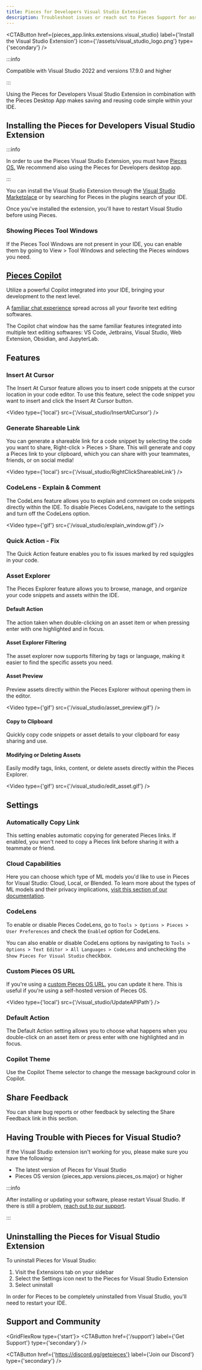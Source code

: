 ```yaml
---
title: Pieces for Developers Visual Studio Extension
description: Troubleshoot issues or reach out to Pieces Support for assistance with the Pieces for Developers Visual Studio Extension.
---
```



<CTAButton
  href={pieces_app.links.extensions.visual_studio}
  label={'Install the Visual Studio Extension'}
  icon={'/assets/visual_studio_logo.png'}
  type={'secondary'}
/>

<MiniSpacer />

:::info

Compatible with Visual Studio 2022 and versions 17.9.0 and higher

:::

<MiniSpacer />

Using the Pieces for Developers Visual Studio Extension in combination with the Pieces Desktop App makes saving and reusing code simple within your IDE.

## Installing the Pieces for Developers Visual Studio Extension

:::info

In order to use the Pieces Visual Studio Extension, you must have <a target="blank" href="/installation-getting-started/what-am-i-installing">Pieces OS.</a> We recommend also using the Pieces for Developers desktop app.

:::

You can install the Visual Studio Extension through the <a target="blank" href={pieces_app.links.extensions.visual_studio}>Visual Studio Marketplace</a> or by searching for Pieces in the plugins search of your IDE.

Once you've installed the extension, you'll have to restart Visual Studio before using Pieces.

### Showing Pieces Tool Windows
If the Pieces Tool Windows are not present in your IDE, you can enable them by going to View > Tool Windows and selecting the Pieces windows you need.

## [Pieces Copilot](/features/pieces-copilot#plugin-integrations)
Utilize a powerful Copilot integrated into your IDE, bringing your development to the next level.

A [familiar chat experience](/features/pieces-copilot#plugin-integrations) spread across all your favorite text editing softwares.

The Copilot chat window has the same familiar features integrated into multiple text editing softwares: VS Code, Jetbrains, Visual Studio, Web Extension, Obsidian, and JupyterLab.

## Features

### Insert At Cursor
The Insert At Cursor feature allows you to insert code snippets at the cursor location in your code editor. To use this feature, select the code snippet you want to insert and click the Insert At Cursor button.

<Video
  type={'local'}
  src={'/visual_studio/InsertAtCursor'}
/>

### Generate Shareable Link
You can generate a shareable link for a code snippet by selecting the code you want to share, Right-click > Pieces > Share. This will generate and copy a Pieces link to your clipboard, which you can share with your teammates, friends, or on social media!

<Video
  type={'local'}
  src={'/visual_studio/RightClickShareableLink'}
/>

### CodeLens - Explain & Comment
The CodeLens feature allows you to explain and comment on code snippets directly within the IDE. To disable Pieces CodeLens, navigate to the settings and turn off the CodeLens option.

<Video
  type={'gif'}
  src={'/visual_studio/explain_window.gif'}
/>

### Quick Action - Fix
The Quick Action feature enables you to fix issues marked by red squiggles in your code.

### Asset Explorer
The Pieces Explorer feature allows you to browse, manage, and organize your code snippets and assets within the IDE.

#### Default Action
The action taken when double-clicking on an asset item or when pressing enter with one highlighted and in focus.

#### Asset Explorer Filtering
The asset explorer now supports filtering by tags or language, making it easier to find the specific assets you need.

#### Asset Preview
Preview assets directly within the Pieces Explorer without opening them in the editor.

<Video
  type={'gif'}
  src={'/visual_studio/asset_preview.gif'}
/>

#### Copy to Clipboard
Quickly copy code snippets or asset details to your clipboard for easy sharing and use.

#### Modifying or Deleting Assets
Easily modify tags, links, content, or delete assets directly within the Pieces Explorer.

<Video
  type={'gif'}
  src={'/visual_studio/edit_asset.gif'}
/>

## Settings

### Automatically Copy Link
This setting enables automatic copying for generated Pieces links. If enabled, you won't need to copy a Pieces link before sharing it with a teammate or friend.

### Cloud Capabilities
Here you can choose which type of ML models you'd like to use in Pieces for Visual Studio: Cloud, Local, or Blended. To learn more about the types of ML models and their privacy implications, [visit this section of our documentation](/product-highlights-and-benefits/privacy-security-data#our-machine-learning-models).

### CodeLens
To enable or disable Pieces CodeLens, go to `Tools > Options > Pieces > User Preferences` and check the `Enabled` option for CodeLens.

You can also enable or disable CodeLens options by navigating to `Tools > Options > Text Editor > All Languages > CodeLens` and unchecking the `Show Pieces For Visual Studio` checkbox.

### Custom Pieces OS URL
If you're using a [custom Pieces OS URL](/product-highlights-and-benefits/connecting-to-a-remote-pieces-os-instance), you can update it here. This is useful if you're using a self-hosted version of Pieces OS.

<Video
  type={'local'}
  src={'/visual_studio/UpdateAPIPath'}
/>

### Default Action
The Default Action setting allows you to choose what happens when you double-click on an asset item or press enter with one highlighted and in focus.

### Copilot Theme
Use the Copilot Theme selector to change the message background color in Copilot.

## Share Feedback
You can share bug reports or other feedback by selecting the Share Feedback link in this section.

## Having Trouble with Pieces for Visual Studio?
If the Visual Studio extension isn't working for you, please make sure you have the following:

- The latest version of Pieces for Visual Studio
- Pieces OS version {pieces_app.versions.pieces_os.major} or higher

:::info

After installing or updating your software, please restart Visual Studio. If there is still a problem, [reach out to our support](https://getpieces.typeform.com/to/mCjBSIjF#docs-vscode).

:::

## Uninstalling the Pieces for Visual Studio Extension

To uninstall Pieces for Visual Studio:

1. Visit the Extensions tab on your sidebar
2. Select the Settings icon next to the Pieces for Visual Studio Extension
3. Select uninstall

In order for Pieces to be completely uninstalled from Visual Studio, you'll need to restart your IDE.

## Support and Community

<GridFlexRow type={'start'}>
  <CTAButton
    href={'/support'}
    label={'Get Support'}
    type={'secondary'}
  />

  <CTAButton
    href={'https://discord.gg/getpieces'}
    label={'Join our Discord'}
    type={'secondary'}
  />
</GridFlexRow>

